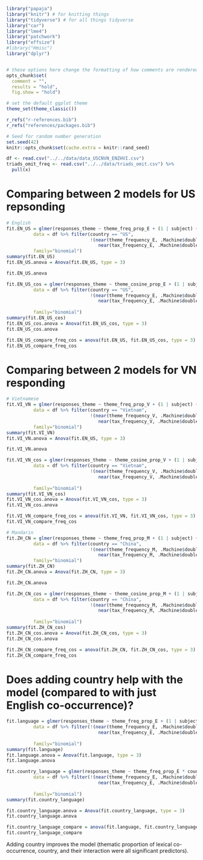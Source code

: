 ```r
library("papaja")
library("knitr") # for knitting things
library("tidyverse") # for all things tidyverse
library("car")
library("lme4")
library("patchwork")
library("effsize")
#library("Hmisc")
library("dplyr")


# these options here change the formatting of how comments are rendered
opts_chunk$set(
  comment = "",
  results = "hold",
  fig.show = "hold")

# set the default ggplot theme 
theme_set(theme_classic())

r_refs("r-references.bib")
r_refs("references/packages.bib")

```

```r
# Seed for random number generation
set.seed(42)
knitr::opts_chunk$set(cache.extra = knitr::rand_seed)
```

```r
df <- read.csv("../../data/data_USCNVN_ENZHVI.csv")
triads_omit_freq <- read.csv("../../data/triads_omit.csv") %>%
  pull(x)
```

# Comparing between 2 models for US repsonding
```r
# English 
fit.EN_US = glmer(responses_theme ~ theme_freq_prop_E + (1 | subject) + (1 | triad), 
          data = df %>% filter(country == "US", 
                               !(near(theme_frequency_E, .Machine$double.eps) & 
                                  near(tax_frequency_E, .Machine$double.eps))), 
          family="binomial")
summary(fit.EN_US)
fit.EN_US.anova = Anova(fit.EN_US, type = 3)

fit.EN_US.anova

fit.EN_US_cos = glmer(responses_theme ~ theme_cosine_prop_E + (1 | subject) + (1 | triad), 
          data = df %>% filter(country == "US", 
                               !(near(theme_frequency_E, .Machine$double.eps) & 
                                  near(tax_frequency_E, .Machine$double.eps))), 
          
          family="binomial")
summary(fit.EN_US_cos)
fit.EN_US_cos.anova = Anova(fit.EN_US_cos, type = 3)
fit.EN_US_cos.anova

fit.EN_US_compare_freq_cos = anova(fit.EN_US, fit.EN_US_cos, type = 3)
fit.EN_US_compare_freq_cos

```


# Comparing between 2 models for VN responding
```r
# Vietnamese 
fit.VI_VN = glmer(responses_theme ~ theme_freq_prop_V + (1 | subject) + (1 | triad), 
          data = df %>% filter(country == "Vietnam", 
                               !(near(theme_frequency_V, .Machine$double.eps) & 
                                  near(tax_frequency_V, .Machine$double.eps))), 
          family="binomial")
summary(fit.VI_VN)
fit.VI_VN.anova = Anova(fit.EN_US, type = 3)

fit.VI_VN.anova

fit.VI_VN_cos = glmer(responses_theme ~ theme_cosine_prop_V + (1 | subject) + (1 | triad), 
          data = df %>% filter(country == "Vietnam", 
                               !(near(theme_frequency_V, .Machine$double.eps) & 
                                  near(tax_frequency_V, .Machine$double.eps))),  
          
          family="binomial")
summary(fit.VI_VN_cos)
fit.VI_VN_cos.anova = Anova(fit.VI_VN_cos, type = 3)
fit.VI_VN_cos.anova

fit.VI_VN_compare_freq_cos = anova(fit.VI_VN, fit.VI_VN_cos, type = 3)
fit.VI_VN_compare_freq_cos

```

```r
# Mandarin 
fit.ZH_CN = glmer(responses_theme ~ theme_freq_prop_M + (1 | subject) + (1 | triad), 
          data = df %>% filter(country == "China", 
                               !(near(theme_frequency_M, .Machine$double.eps) & 
                                  near(tax_frequency_M, .Machine$double.eps))), 
          family="binomial")
summary(fit.ZH_CN)
fit.ZH_CN.anova = Anova(fit.ZH_CN, type = 3)

fit.ZH_CN.anova

fit.ZH_CN_cos = glmer(responses_theme ~ theme_cosine_prop_M + (1 | subject) + (1 | triad), 
          data = df %>% filter(country == "China", 
                               !(near(theme_frequency_M, .Machine$double.eps) & 
                                  near(tax_frequency_M, .Machine$double.eps))),  
          
          family="binomial")
summary(fit.ZH_CN_cos)
fit.ZH_CN_cos.anova = Anova(fit.ZH_CN_cos, type = 3)
fit.ZH_CN_cos.anova

fit.ZH_CN_compare_freq_cos = anova(fit.ZH_CN, fit.ZH_CN_cos, type = 3)
fit.ZH_CN_compare_freq_cos

```
# Does adding country help with the model (compared to with just English co-occurrence)? 
```r
fit.language = glmer(responses_theme ~ theme_freq_prop_E + (1 | subject) + (1 | triad), 
          data = df %>% filter(!(near(theme_frequency_E, .Machine$double.eps) & 
                                  near(tax_frequency_E, .Machine$double.eps))),  
          
          family="binomial")
summary(fit.language)
fit.language.anova = Anova(fit.language, type = 3)
fit.language.anova

fit.country_language = glmer(responses_theme ~ theme_freq_prop_E * country + (1 | subject) + (1 | triad), 
          data = df %>% filter(!(near(theme_frequency_E, .Machine$double.eps) & 
                                  near(tax_frequency_E, .Machine$double.eps))),  
          
          family="binomial")
summary(fit.country_language)

fit.country_language.anova = Anova(fit.country_language, type = 3)
fit.country_language.anova

fit.country_language_compare = anova(fit.language, fit.country_language, type = 3)
fit.country_language_compare
```

Adding country improves the model (thematic proportion of lexical co-occurrence, country, and their interaction were all significant predictors).


